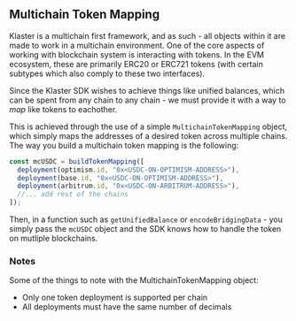 ## Multichain Token Mapping

Klaster is a multichain first framework, and as such - all objects within it are made to work in a multichain environment. One
of the core aspects of working with blockchain system is interacting with tokens. In the EVM ecosystem, these are primarily
ERC20 or ERC721 tokens (with certain subtypes which also comply to these two interfaces).

Since the Klaster SDK wishes to achieve things like unified balances, which can be spent from any chain to any chain - we must
provide it with a way to _map_ like tokens to eachother.

This is achieved through the use of a simple `MultichainTokenMapping` object, which simply maps the addresses of a desired token
across multiple chains. The way you build a multichain token mapping is the following:

```ts
const mcUSDC = buildTokenMapping([
  deployment(optimism.id, "0x<USDC-ON-OPTIMISM-ADDRESS>"),
  deployment(base.id, "0x<USDC-ON-OPTIMISM-ADDRESS>"),
  deployment(arbitrum.id, "0x<USDC-ON-ARBITRUM-ADDRESS>"),
  //... add rest of the chains
]);
```

Then, in a function such as `getUnifiedBalance` or `encodeBridgingData` - you simply pass the `mcUSDC` object and the SDK knows
how to handle the token on mutliple blockchains.

### Notes

Some of the things to note with the MultichainTokenMapping object:

- Only one token deployment is supported per chain
- All deployments must have the same number of decimals